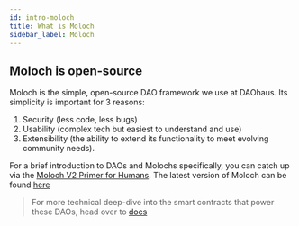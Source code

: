 ```yaml
---
id: intro-moloch
title: What is Moloch
sidebar_label: Moloch
---
```


## Moloch is open-source

Moloch is the simple, open-source DAO framework we use at DAOhaus. Its simplicity is important for 3 reasons:

1. Security (less code, less bugs)
2. Usability (complex tech but easiest to understand and use)
3. Extensibility (the ability to extend its functionality to meet evolving community needs).

For a brief introduction to DAOs and Molochs specifically, you can catch up via the [Moloch V2 Primer for Humans](https://medium.com/raid-guild/moloch-evolved-v2-primer-25c9cdeab455).  The latest version of Moloch can be found [here](https://github.com/HausDAO/Molochv2.1) 

> For more technical deep-dive into the smart contracts that power these DAOs, head over to [docs](/docs/devs)
